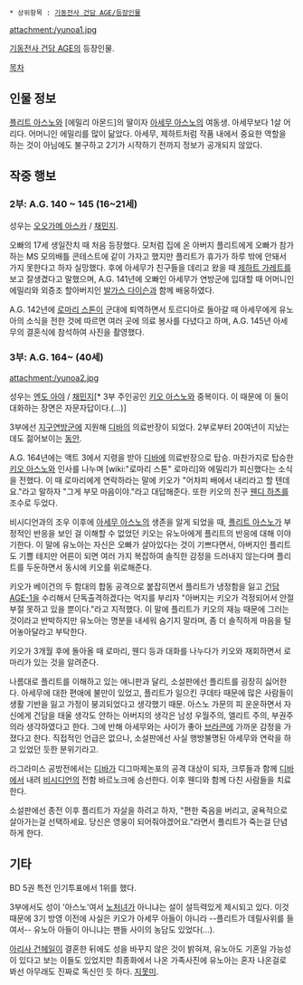  * 상위항목 : [[기동전사 건담 AGE/등장인물]]

attachment:/yunoa1.jpg

[[기동전사 건담 AGE]]의 등장인물.

[[목차]]
== 인물 정보 ==
[[플리트 아스노]]와 [에밀리 아몬드]의 딸이자 [[아세무 아스노]]의 여동생. 아세무보다 1살 어리다. 어머니인 에밀리를 많이 닮았다. 아세무, 제하트처럼 작품 내에서 중요한 역할을 하는 것이 아님에도 불구하고 2기가 시작하기 전까지 정보가 공개되지 않았다.

== 작중 행보 ==
=== 2부: A.G. 140 ~ 145 (16~21세) ===
성우는 [[오오가메 아스카]] / [[채민지]].

오빠의 17세 생일잔치 때 처음 등장했다. 모처럼 집에 온 아버지 플리트에게 오빠가 참가하는 MS 모의배틀 콘테스트에 같이 가자고 했지만 플리트가 휴가가 하루 밖에 안돼서 가지 못한다고 하자 실망했다. 후에 아세무가 친구들을 데리고 왔을 때 [[제하트 가레트]]를 보고 잘생겼다고 말했으며, A.G. 141년에 오빠인 아세무가 연방군에 입대할 때 어머니인 에밀리와 외증조 할아버지인 [[발가스 다이슨]]과 함께 배웅하였다.

A.G. 142년에 [[로마리 스톤]]이 군대에 퇴역하면서 토르디아로 돌아갈 때 아세무에게 유노아의 소식을 전한 것에 따르면 여러 곳에 의료 봉사를 다녔다고 하며, A.G. 145년 아세무의 결혼식에 참석하여 사진을 촬영했다.

=== 3부: A.G. 164~ (40세) ===
attachment:/yunoa2.jpg

성우는 [[엔도 아야]] / [[채민지]][* 3부 주인공인 [[키오 아스노]]와 중복이다. 이 때문에 이 둘이 대화하는 장면은 자문자답이다.(...)]

3부에선 [[지구연방군]]에 지원해 [[디바]]의 의료반장이 되었다. 2부로부터 20여년이 지났는데도 젊어보이는 [[동안]].

A.G. 164년에는 액트 3에서 지령을 받아 [[디바]]에 의료반장으로 탑승. 마찬가지로 탑승한 [[키오 아스노]]와 인사를 나누며 [wiki:"로마리 스톤" 로마리]와 에밀리가 피신했다는 소식을 전했다. 이 때 로마리에게 연락하라는 말에 키오가 "어차피 배에서 내리라고 할 텐데요."라고 말하자 "그게 부모 마음이야."라고 대답해준다. 또한 키오의 친구 [[웬디 하츠]]를 조수로 두었다.

비시디언과의 조우 이후에 [[아세무 아스노]]의 생존을 알게 되었을 때, [[플리트 아스노]]가 부정적인 반응을 보인 걸 이해할 수 없었던 키오는 유노아에게 플리트의 반응에 대해 이야기한다. 이 말에 유노아는 자신은 오빠가 살아있다는 것이 기쁘다면서, 아버지인 플리트도 기쁠 테지만 어른이 되면 여러 가지 복잡하여 솔직한 감정을 드러내지 않는다며 플리트를 두둔하면서 동시에 키오를 위로해준다. 

키오가 베이건의 두 함대의 합동 공격으로 붙잡히면서 플리트가 냉정함을 잃고 [[건담 AGE-1]]을 수리해서 단독출격하겠다는 억지를 부리자 "아버지는 키오가 걱정되어서 안절부절 못하고 있을 뿐이다."라고 지적했다. 이 말에 플리트가 키오의 재능 때문에 그러는 것이라고 반박하지만 유노아는 명분을 내세워 숨기지 말라며, 좀 더 솔직하게 마음을 털어놓아달라고 부탁한다.

키오가 3개월 후에 돌아올 때 로마리, 웬디 등과 대화를 나누다가 키오와 재회하면서 로마리가 있는 것을 알려준다.

나름대로 플리트를 이해하고 있는 애니판과 달리, 소설판에선 플리트를 굉장히 싫어한다. 아세무에 대한 편애에 불만이 있었고, 플리트가 일으킨 쿠데타 때문에 많은 사람들이 생활 기반을 잃고 가정이 붕괴되었다고 생각했기 때문. 아스노 가문의 피 운운하면서 자신에게 건담을 태울 생각도 안하는 아버지의 생각은 남성 우월주의, 엘리트 주의, 부권주의라 생각하였다고 한다. 그에 반해 아세무와는 사이가 좋아 [[브라콘]]에 가까운 감정을 가졌다고 한다. 직접적인 언급은 없으나, 소설판에선 사실 행방불명된 아세무와 연락을 하고 있었던 듯한 분위기라고.

라그라미스 공방전에서는 [[디바]]가 디그마제논포의 공격 대상이 되자, 크루들과 함께 [[디바]]에서 내려 [[비시디언]]의 전함 바르노크에 승선한다. 이후 웬디와 함께 다친 사람들을 치료한다.

소설판에선 종전 이후 플리트가 자살을 하려고 하자, "편한 죽음을 버리고, 굴욕적으로 살아가는걸 선택하세요. 당신은 영웅이 되어줘야겠어요."라면서 플리트가 죽는걸 단념하게 한다.

== 기타 ==
BD 5권 특전 인기투표에서 1위를 했다.

3부에서도 성이 '아스노'여서 [[노처녀]]가 아니냐는 설이 설득력있게 제시되고 있다. 이것 때문에 3기 방영 이전에 사실은 키오가 아세무 아들이 아니라 --플리트가 데릴사위를 들여서-- 유노아 아들이 아니냐는 팬들 사이의 농담도 있었다(...).

[[아리사 건헤일]]이 결혼한 뒤에도 성을 바꾸지 않은 것이 밝혀져, 유노아도 기혼일 가능성이 있다고 보는 이들도 있었지만 최종화에서 나온 가족사진에 유노아는 혼자 나온걸로 봐선 아무래도 진짜로 독신인 듯 하다. [[지못미]].
